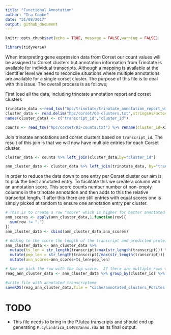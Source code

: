 ```yaml
---
title: "Functional Annotation"
author: "Ira Cooke"
date: "21/08/2017"
output: github_document
---
```


```r
knitr::opts_chunk$set(echo = TRUE, message = FALSE,warning = FALSE)
```

```r
library(tidyverse)
```

When interpreting gene expression data from Corset our count values will be assigned to Corset clusters but annotation information from Trinotate is available for individual transcripts.  Although a mapping is available at the identifier level we need to reconcile situations where multiple annotations are available for a single corset cluster.  The purpose of this file is to deal with this issue. The overall process is as follows;

First load all the data, including trinotate annotation report and corset clusters

```r
trinotate_data <-read_tsv("hpc/trinotate/trinotate_annotation_report_with_genes.xls") %>% rename(gene_id=`#gene_id`)
cluster_data <- read.delim("hpc/corset/03-clusters.txt",stringsAsFactors = FALSE, header = FALSE)
names(cluster_data) <- c("transcript_id","cluster_id")

counts <- read_tsv("hpc/corset/03-counts.txt") %>% rename(cluster_id=X1)
```

Join trinotate annotations and corset clusters based on `transcript_id`. The result of this join is that we will now have multiple entries for each Corset cluster. 

```r
cluster_data <- counts %>% left_join(cluster_data,by="cluster_id")

ann_cluster_data <- cluster_data %>% left_join(trinotate_data, by="transcript_id")
```

In order to reduce the data down to one entry per Corset cluster our aim is to pick the best annotated entry. To facilitate this we create a column with an annotation score.  This score counts number number of non-empty columns in the trinotate annotation and then adds to this the relative transcript length.  If after this there are still entries with equal scores one is simply picked at random to ensure one annotation entry per cluster.

```r
# This is to create a row "score" which is higher for better annotated transcripts.
ann_scores <- apply(ann_cluster_data,1,function(row){
  sum(row != ".")
})
ann_cluster_data <- cbind(ann_cluster_data,ann_scores)

# Adding to the score the length of the transcript and predicted protein
ann_cluster_data <- ann_cluster_data %>% 
  mutate(ts_len = str_length(transcript)/max(str_length(transcript))) %>% 
  mutate(pep_len = str_length(transcript)/max(str_length(transcript))) %>% 
  mutate(ann_scores=ann_scores+ts_len+pep_len)

# Now we pick the row with the top score.  If there are multiple rows with the same score just pick one at random
reag_ann_cluster_data <- ann_cluster_data %>% group_by(cluster_id) %>% top_n(n=1,wt=ann_scores) %>% sample_n(1)

#write file with annotated transcriptome
saveRDS(reag_ann_cluster_data,file = "cache/annotated_clusters_Porites.rda")
```

# TODO

- This file needs to bring in the P.lutea transcripts and should end up generating `P.cylindrica_144087anno.rda` as its final output.
